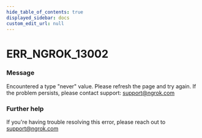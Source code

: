 ```yaml
---
hide_table_of_contents: true
displayed_sidebar: docs
custom_edit_url: null
---
```



# ERR_NGROK_13002

### Message
Encountered a type "never" value. Please refresh the page and try again. If the problem persists, please contact support: support@ngrok.com

### Further help
If you're having trouble resolving this error, please reach out to [support@ngrok.com](mailto:support@ngrok.com?subject=Help%20with%20ERR_NGROK_13002)


<ErrorDetails error='err_ngrok_13002' />
